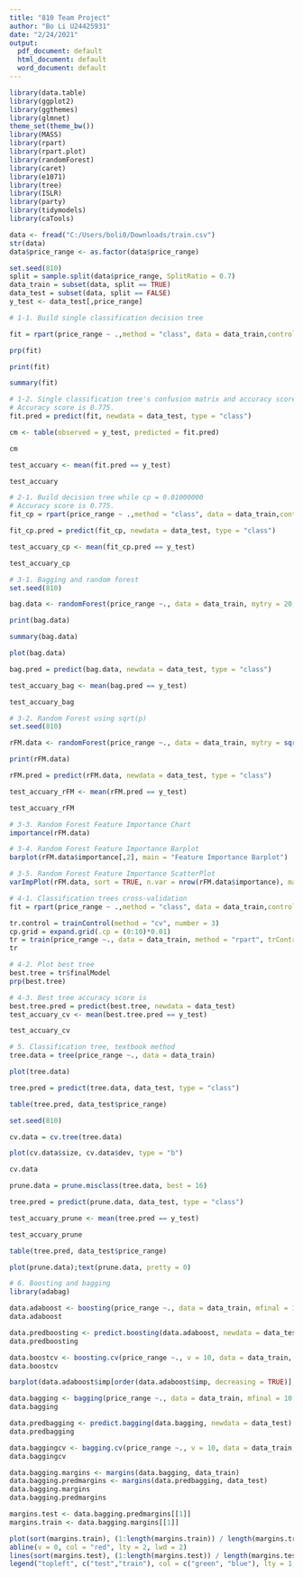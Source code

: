 ---
title: "810 Team Project"
author: "Bo Li U24425931"
date: "2/24/2021"
output:
  pdf_document: default
  html_document: default
  word_document: default
---
```{r}
library(data.table)
library(ggplot2)
library(ggthemes)
library(glmnet)
theme_set(theme_bw())
library(MASS)
library(rpart)
library(rpart.plot)
library(randomForest)
library(caret)
library(e1071)
library(tree)
library(ISLR)
library(party)
library(tidymodels)
library(caTools)
```
```{r}
data <- fread("C:/Users/boli0/Downloads/train.csv")
str(data)
data$price_range <- as.factor(data$price_range)
```
```{r}
set.seed(810)
split = sample.split(data$price_range, SplitRatio = 0.7)
data_train = subset(data, split == TRUE)
data_test = subset(data, split == FALSE)
y_test <- data_test[,price_range]
```
```{r}
# 1-1. Build single classification decision tree

fit = rpart(price_range ~ .,method = "class", data = data_train,control = rpart.control(minsplit = 1) , parms = list(split = "information"))

prp(fit)
```
```{r}
print(fit)
```
```{r}
summary(fit)
```
```{r}
# 1-2. Single classification tree's confusion matrix and accuracy score
# Accuracy score is 0.775.
fit.pred = predict(fit, newdata = data_test, type = "class")

cm <- table(observed = y_test, predicted = fit.pred)

cm
```
```{r}
test_accuary <- mean(fit.pred == y_test)

test_accuary
```
```{r}
# 2-1. Build decision tree while cp = 0.01000000
# Accuracy score is 0.775.
fit_cp = rpart(price_range ~ .,method = "class", data = data_train,control = rpart.control(minsplit = 1) , parms = list(split = "information"), cp = 0.01000000)

fit_cp.pred = predict(fit_cp, newdata = data_test, type = "class")

test_accuary_cp <- mean(fit_cp.pred == y_test)

test_accuary_cp
```
```{r}
# 3-1. Bagging and random forest
set.seed(810)

bag.data <- randomForest(price_range ~., data = data_train, mytry = 20, importance = TRUE, proximity = TRUE)

print(bag.data)
```
```{r}
summary(bag.data)
```
```{r}
plot(bag.data)
```
```{r}
bag.pred = predict(bag.data, newdata = data_test, type = "class")

test_accuary_bag <- mean(bag.pred == y_test)

test_accuary_bag
```
```{r}
# 3-2. Random Forest using sqrt(p)
set.seed(810)

rFM.data <- randomForest(price_range ~., data = data_train, mytry = sqrt(20), importance = TRUE, proximity = TRUE)

print(rFM.data)
```
```{r}
rFM.pred = predict(rFM.data, newdata = data_test, type = "class")

test_accuary_rFM <- mean(rFM.pred == y_test)

test_accuary_rFM
```
```{r}
# 3-3. Random Forest Feature Importance Chart
importance(rFM.data)
```
```{r}
# 3-4. Random Forest Feature Importance Barplot
barplot(rFM.data$importance[,2], main = "Feature Importance Barplot")
```
```{r}
# 3-5. Random Forest Feature Importance ScatterPlot
varImpPlot(rFM.data, sort = TRUE, n.var = nrow(rFM.data$importance), main = "Feature Importance ScatterPlot")
```
```{r}
# 4-1. Classification trees cross-validation
fit = rpart(price_range ~ .,method = "class", data = data_train,control = rpart.control(minsplit = 1) , parms = list(split = "information"))

tr.control = trainControl(method = "cv", number = 3)
cp.grid = expand.grid(.cp = (0:10)*0.01)
tr = train(price_range ~., data = data_train, method = "rpart", trControl = tr.control, tuneGrid = cp.grid)
tr
```
```{r}
# 4-2. Plot best tree
best.tree = tr$finalModel
prp(best.tree)
```
```{r}
# 4-3. Best tree accuracy score is 
best.tree.pred = predict(best.tree, newdata = data_test)
test_accuary_cv <- mean(best.tree.pred == y_test)

test_accuary_cv
```
```{r}
# 5. Classification tree, textbook method
tree.data = tree(price_range ~., data = data_train)

plot(tree.data)
```
```{r}
tree.pred = predict(tree.data, data_test, type = "class")

table(tree.pred, data_test$price_range)
```
```{r}
set.seed(810)

cv.data = cv.tree(tree.data)

plot(cv.data$size, cv.data$dev, type = "b")
```
```{r}
cv.data
```
```{r}
prune.data = prune.misclass(tree.data, best = 16)

tree.pred = predict(prune.data, data_test, type = "class")

test_accuary_prune <- mean(tree.pred == y_test)

test_accuary_prune
```
```{r}
table(tree.pred, data_test$price_range)
```
```{r}
plot(prune.data);text(prune.data, pretty = 0)
```
```{r}
# 6. Boosting and bagging
library(adabag)
```
```{r}
data.adaboost <- boosting(price_range ~., data = data_train, mfinal = 10, control = rpart.control(maxdepth = 1))
data.adaboost
```
```{r}
data.predboosting <- predict.boosting(data.adaboost, newdata = data_test)
data.predboosting
```
```{r}
data.boostcv <- boosting.cv(price_range ~., v = 10, data = data_train, mfinal = 10, control = rpart.control(maxdepth = 1))
data.boostcv
```
```{r}
barplot(data.adaboost$imp[order(data.adaboost$imp, decreasing = TRUE)], ylim = c(0, 100), main = "Variables Relative Importance", col = "lightblue")
```
```{r}
data.bagging <- bagging(price_range ~., data = data_train, mfinal = 10, control = rpart.control(maxdepth = 1))
data.bagging
```
```{r}
data.predbagging <- predict.bagging(data.bagging, newdata = data_test)
data.predbagging
```
```{r}
data.baggingcv <- bagging.cv(price_range ~., v = 10, data = data_train, mfinal = 10, control = rpart.control(maxdepth = 1))
data.baggingcv
```
```{r}
data.bagging.margins <- margins(data.bagging, data_train)
data.bagging.predmargins <- margins(data.predbagging, data_test)
data.bagging.margins
data.bagging.predmargins
```
```{r}
margins.test <- data.bagging.predmargins[[1]]
margins.train <- data.bagging.margins[[1]]

plot(sort(margins.train), (1:length(margins.train)) / length(margins.train), type = "l", xlim = c(-1,1), main = "Margin cumulative distribution graph", xlab = "m", ylab = "% observations", col = "blue3", lwd = 2)
abline(v = 0, col = "red", lty = 2, lwd = 2)
lines(sort(margins.test), (1:length(margins.test)) / length(margins.test), type = "l", cex = 0.5, col = "green", lwd = 2)
legend("topleft", c("test","train"), col = c("green", "blue"), lty = 1, lwd = 2)
```
